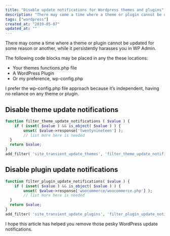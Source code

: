```yaml
---
title: "Disable update notifications for Wordpress themes and plugins"
description: "There may come a time where a theme or plugin cannot be updated for some reason or another, while it persistently harasses you in WP Admin."
tags: ["wordpress"]
created_at: "2019-05-07"
updated_at: ""
---
```


There may come a time where a theme or plugin cannot be updated for some reason or another, while it persistently harasses you in WP Admin.

The following code blocks may be placed in any the these locations:

- Your themes functions.php file
- A WordPress Plugin
- Or my preference, wp-config.php

I prefer the wp-config.php file approach because it’s independent, having no reliance on any theme or plugin.

## Disable theme update notifications

```php
function filter_theme_update_notifications ( $value ) {
	if ( isset( $value ) && is_object( $value ) ) {
		unset( $value->response['twentynineteen'] );
		// list more here is needed
  }
  return $value;
}
add_filter( 'site_transient_update_themes', 'filter_theme_update_notifications' );
```

## Disable plugin update notifications

```php
function filter_plugin_update_notifications( $value ) {
	if ( isset( $value ) && is_object( $value ) ) {
		unset( $value->response['woocommerce/woocommerce.php'] );
		// list more here is needed
  }
  return $value;
}
add_filter( 'site_transient_update_plugins', 'filter_plugin_update_notifications' );
```

I hope this article has helped you remove those pesky WordPress update notifications.
